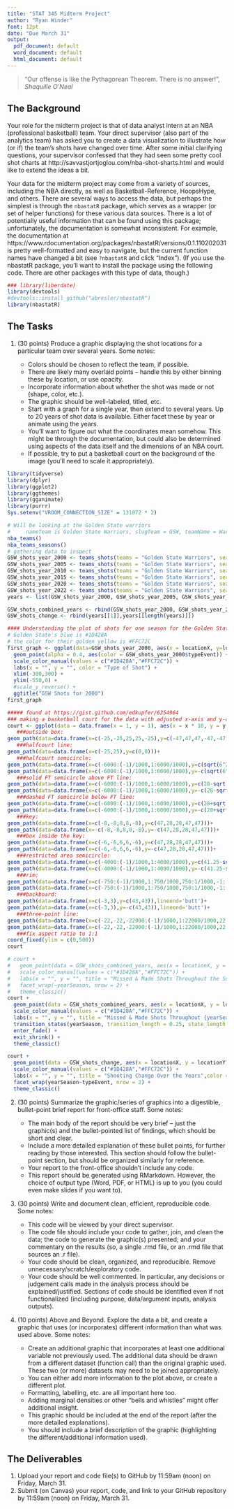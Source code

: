 ```yaml
---
title: "STAT 345 Midterm Project"
author: "Ryan Winder"
font: 12pt
date: "Due March 31"
output:
  pdf_document: default
  word_document: default
  html_document: default
---
```


> "Our offense is like the Pythagorean Theorem. There is no answer!", _Shaquille O'Neal_


## The Background

Your role for the midterm project is that of data analyst intern at an NBA (professional basketball) team. Your direct supervisor (also part of the analytics team) has asked you to create a data visualization to illustrate how (or if) the team's shots have changed over time. After some initial clarifying questions, your supervisor confessed that they had seen some pretty cool shot charts at http://savvastjortjoglou.com/nba-shot-sharts.html and would like to extend the ideas a bit. 

Your data for the midterm project may come from a variety of sources, including the NBA directly, as well as Basketball-Reference, HoopsHype, and others. There are several ways to access the data, but perhaps the simplest is through the `nbastatR` package, which serves as a wrapper (or set of helper functions) for these various data sources. There is a lot of potentially useful information that can be found using this package; unfortunately, the documentation is somewhat inconsistent. For example, the documentation at https://www.rdocumentation.org/packages/nbastatR/versions/0.1.110202031 is pretty well-formatted and easy to navigate, but the current function names have changed a bit (see `?nbastatR` and click "Index"). (If you use the nbastatR package, you'll want to install the package using the following code. There are other packages with this type of data, though.)

```r
### library(liberdate)
library(devtools)
#devtools::install_github("abresler/nbastatR")
library(nbastatR)
```

## The Tasks

1. (30 points) Produce a graphic displaying the shot locations for a particular team over several years. Some notes:

   - Colors should be chosen to reflect the team, if possible.
   - There are likely many overlaid points -- handle this by either binning these by location, or use opacity.
   - Incorporate information about whether the shot was made or not (shape, color, etc.).
   - The graphic should be well-labeled, titled, etc.
   - Start with a graph for a single year, then extend to several years. Up to 20 years of shot data is available. Either facet these by year or animate using the years.
   - You'll want to figure out what the coordinates mean somehow. This might be through the documentation, but could also be determined using aspects of the data itself and the dimensions of an NBA court.
    - If possible, try to put a basketball court on the background of the image (you'll need to scale it appropriately).

```r
library(tidyverse)
library(dplyr)
library(ggplot2)
library(ggthemes)
library(gganimate)
library(purrr)
Sys.setenv("VROOM_CONNECTION_SIZE" = 131072 * 2)
```

```r
# Will be looking at the Golden State warriors
#     nameTeam is Golden State Warriors, slugTeam = GSW, teamName = Warriors
nba_teams()
nba_teams_seasons()
# gathering data to inspect
GSW_shots_year_2000 <- teams_shots(teams = "Golden State Warriors", seasons = 2000)
GSW_shots_year_2005 <- teams_shots(teams = "Golden State Warriors", seasons = 2005)
GSW_shots_year_2010 <- teams_shots(teams = "Golden State Warriors", seasons = 2010)
GSW_shots_year_2015 <- teams_shots(teams = "Golden State Warriors", seasons = 2015)
GSW_shots_year_2020 <- teams_shots(teams = "Golden State Warriors", seasons = 2020)
GSW_shots_year_2022 <- teams_shots(teams = "Golden State Warriors", seasons = 2022)
years <- list(GSW_shots_year_2000, GSW_shots_year_2005, GSW_shots_year_2010, GSW_shots_year_2015, GSW_shots_year_2020, GSW_shots_year_2022)

GSW_shots_combined_years <- rbind(GSW_shots_year_2000, GSW_shots_year_2005, GSW_shots_year_2020, GSW_shots_year_2022)
GSW_shots_change <- rbind(years[[1]],years[[length(years)]])
```

```r
#### Understanding the plot of shots for one season for the Golden State Warriors
# Golden State's blue is #1D428A 
# the color for their golden yellow is #FFC72C
first_graph <- ggplot(data=GSW_shots_year_2000, aes(x = locationX, y=locationY - 500)) + 
  geom_point(alpha = 0.4, aes(color = GSW_shots_year_2000$typeEvent)) + 
  scale_color_manual(values = c("#1D428A","#FFC72C")) +
  labs(x = "", y = "", color = "Type of Shot") +
  xlim(-300,300) + 
  ylim(-550,0) + 
  #scale_y_reverse() +
  ggtitle("GSW Shots for 2000")
first_graph
```

```r
##### found at https://gist.github.com/edkupfer/6354964
### making a basketball court for the data with adjusted x-axis and y-axis to better fit the data of interest
court <- ggplot(data = data.frame(x = 1, y = 1), aes(x = x * 10, y = y * 10+450)) +
   ###outside box:
geom_path(data=data.frame(x=c(-25,-25,25,25,-25),y=c(-47,47,47,-47,-47)))+
   ###halfcourt line:
geom_path(data=data.frame(x=c(-25,25),y=c(0,0)))+
   ###halfcourt semicircle:
geom_path(data=data.frame(x=c(-6000:(-1)/1000,1:6000/1000),y=c(sqrt(6^2-c(-6000:(-1)/1000,1:6000/1000)^2))),aes(x=x*10,y=y*10+450))+
geom_path(data=data.frame(x=c(-6000:(-1)/1000,1:6000/1000),y=-c(sqrt(6^2-c(-6000:(-1)/1000,1:6000/1000)^2))),aes(x=x*10,y=y*10+450))+
   ###solid FT semicircle above FT line:
geom_path(data=data.frame(x=c(-6000:(-1)/1000,1:6000/1000),y=c(28-sqrt(6^2-c(-6000:(-1)/1000,1:6000/1000)^2))),aes(x=x*10,y=y*10+450))+
geom_path(data=data.frame(x=c(-6000:(-1)/1000,1:6000/1000),y=-c(28-sqrt(6^2-c(-6000:(-1)/1000,1:6000/1000)^2))),aes(x=x*10,y=y*10+450))+
   ###dashed FT semicircle below FT line:
geom_path(data=data.frame(x=c(-6000:(-1)/1000,1:6000/1000),y=c(28+sqrt(6^2-c(-6000:(-1)/1000,1:6000/1000)^2))),aes(x=x*10,y=y*10+450),linetype='dashed')+
geom_path(data=data.frame(x=c(-6000:(-1)/1000,1:6000/1000),y=-c(28+sqrt(6^2-c(-6000:(-1)/1000,1:6000/1000)^2))),aes(x=x*10,y=y*10+450),linetype='dashed')+
   ###key:
geom_path(data=data.frame(x=c(-8,-8,8,8,-8),y=c(47,28,28,47,47)))+
geom_path(data=data.frame(x=-c(-8,-8,8,8,-8),y=-c(47,28,28,47,47)))+
   ###box inside the key:
geom_path(data=data.frame(x=c(-6,-6,6,6,-6),y=c(47,28,28,47,47)))+
geom_path(data=data.frame(x=c(-6,-6,6,6,-6),y=-c(47,28,28,47,47)))+
   ###restricted area semicircle:
geom_path(data=data.frame(x=c(-4000:(-1)/1000,1:4000/1000),y=c(41.25-sqrt(4^2-c(-4000:(-1)/1000,1:4000/1000)^2))),aes(x=x*10,y=y*10+450))+
geom_path(data=data.frame(x=c(-4000:(-1)/1000,1:4000/1000),y=-c(41.25-sqrt(4^2-c(-4000:(-1)/1000,1:4000/1000)^2))),aes(x=x*10,y=y*10+450))+
   ###rim:
geom_path(data=data.frame(x=c(-750:(-1)/1000,1:750/1000,750:1/1000,-1:-750/1000),y=c(c(41.75+sqrt(0.75^2-c(-750:(-1)/1000,1:750/1000)^2)),c(41.75-sqrt(0.75^2-c(750:1/1000,-1:-750/1000)^2)))),aes(x=x*10,y=y*10+450))+
geom_path(data=data.frame(x=c(-750:(-1)/1000,1:750/1000,750:1/1000,-1:-750/1000),y=-c(c(41.75+sqrt(0.75^2-c(-750:(-1)/1000,1:750/1000)^2)),c(41.75-sqrt(0.75^2-c(750:1/1000,-1:-750/1000)^2)))),aes(x=x*10,y=y*10+450))+
   ###backboard:
geom_path(data=data.frame(x=c(-3,3),y=c(43,43)),lineend='butt')+
geom_path(data=data.frame(x=c(-3,3),y=-c(43,43)),lineend='butt')+
   ###three-point line:
geom_path(data=data.frame(x=c(-22,-22,-22000:(-1)/1000,1:22000/1000,22,22),y=c(47,47-169/12,41.75-sqrt(23.75^2-c(-22000:(-1)/1000,1:22000/1000)^2),47-169/12,47)),aes(x=x*10,y=y*10+418))+
geom_path(data=data.frame(x=c(-22,-22,-22000:(-1)/1000,1:22000/1000,22,22),y=-c(47,47-169/12,41.75-sqrt(23.75^2-c(-22000:(-1)/1000,1:22000/1000)^2),47-169/12,47)),aes(x=x*10,y=y*10+418)) +
   ###fix aspect ratio to 1:1
coord_fixed(ylim = c(0,500))
court
```

```r
# court +
#   geom_point(data = GSW_shots_combined_years, aes(x = locationX, y = locationY, color = typeEvent), alpha = 0.1) +
#   scale_color_manual(values = c("#1D428A","#FFC72C")) +
#   labs(x = "", y = "", title = "Missed & Made Shots Throughout the Seasons",color = "Type of Shot") + 
#   facet_wrap(~yearSeason, nrow = 2) + 
#   theme_classic()
court +
  geom_point(data = GSW_shots_combined_years, aes(x = locationX, y = locationY, color = typeEvent), alpha = 0.25) +
  scale_color_manual(values = c("#1D428A","#FFC72C")) +
  labs(x = "", y = "", title = "Missed & Made Shots Throughout {yearSeason}",color = "Type of Shot") + 
  transition_states(yearSeason, transition_length = 0.25, state_length = 2) + 
  enter_fade() +
  exit_shrink() +
  theme_classic()
```

```r
court +
  geom_point(data = GSW_shots_change, aes(x = locationX, y = locationY, color = typeEvent), alpha = 0.1) +
  scale_color_manual(values = c("#1D428A","#FFC72C")) +
  labs(x = "", y = "", title = "Shooting Change Over the Years",color = "Type of Shot") +
  facet_wrap(yearSeason~typeEvent, nrow = 2) +
  theme_classic()
```


2. (30 points) Summarize the graphic/series of graphics into a digestible, bullet-point brief report for front-office staff. Some notes:

   - The main body of the report should be very brief -- just the graphic(s) and the bullet-pointed list of findings, which should be short and clear.
   - Include a more detailed explanation of these bullet points, for further reading by those interested. This section should follow the bullet-point section, but should be organized similarly for reference. 
   - Your report to the front-office shouldn't include any code.
   - This report should be generated using RMarkdown. However, the choice of output type (Word, PDF, or HTML) is up to you (you could even make slides if you want to). 
   
3. (30 points) Write and document clean, efficient, reproducible code. Some notes:

   - This code will be viewed by your direct supervisor.
   - The code file should include your code to gather, join, and clean the data; the code to generate the graphic(s) presented; and your commentary on the results (so, a single .rmd file, or an .rmd file that sources an .r file).
   - Your code should be clean, organized, and reproducible. Remove unnecessary/scratch/exploratory code.
   - Your code should be well commented. In particular, any decisions or judgement calls made in the analysis process should be explained/justified. Sections of code should be identified even if not functionalized (including purpose, data/argument inputs, analysis outputs).
   
4. (10 points) Above and Beyond. Explore the data a bit, and create a graphic that uses (or incorporates) different information than what was used above. Some notes:

   - Create an additional graphic that incorporates at least one additional variable not previously used. The additional data should be drawn from a different dataset (function call) than the original graphic used. These two (or more) datasets may need to be joined appropriately.
   - You can either add more information to the plot above, or create a different plot. 
   - Formatting, labelling, etc. are all important here too.
   - Adding marginal densities or other "bells and whistles" might offer additional insight.
   - This graphic should be included at the end of the report (after the more detailed explanations). 
   - You should include a brief description of the graphic (highlighting the different/additional information used).

  
## The Deliverables

1. Upload your report and code file(s) to GitHub by 11:59am (noon) on Friday, March 31.
2. Submit (on Canvas) your report, code, and link to your GitHub repository by 11:59am (noon) on Friday, March 31.
  